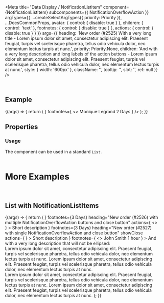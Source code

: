 
<Meta
  title="Data Display / NotificationListItem"
  component={NotificationListItem}
  subcomponents={{ NotificationOverflowAction }}
  argTypes={{
    ...createSelectArgTypes({ priority: Priority }),
    ...DocsCommonProps,
    avatar: { control: { disable: true } },
    children: { control: 'text' },
    footnotes: { control: { disable: true } },
    actions: { control: { disable: true } }
  }}
  args={{
    heading:
      'New order (#2525) With a very long title - Lorem ipsum dolor sit amet, consectetur adipiscing elit. Praesent feugiat, turpis vel scelerisque pharetra, tellus odio vehicula dolor, nec elementum lectus turpis at nunc.',
    priority: Priority.None,
    children:
      'And with a very long description and long labels of the action buttons - Lorem ipsum dolor sit amet, consectetur adipiscing elit. Praesent feugiat, turpis vel scelerisque pharetra, tellus odio vehicula dolor, nec elementum lectus turpis at nunc.',
    style: { width: '600px' },
    className: '',
    tooltip: '',
    slot: '',
    ref: null
  }}
/>

<DocsHeader />

<br />

## Example

<Canvas>
  <Story name="Default">
    {(args) => {
      return (
        <NotificationListItem
          {...args}
          avatar={
            <Avatar
              size={AvatarSize.XS}
              image="https://sap.github.io/ui5-webcomponents/assets/images/avatars/woman_avatar_1.png"
            />
          }
          footnotes={
            <>
              <Label>Monique Legrand</Label>
              <Label>2 Days</Label>
            </>
          }
        />
      );
    }}
  </Story>
</Canvas>

## Properties

<ArgsTable story="." />

<div style={{ fontFamily: 'var(--sapFontFamily)', fontSize: 'var(--sapFontSize)', color: 'var(--sapTextColor)' }}>
  <h3>Usage</h3>
  The component can be used in a standard <code>List</code>.
</div>

<br />

# More Examples

<br />

## List with NotificationListItems

<Canvas>
  <Story name="in List">
    {(args) => {
      return (
        <List>
          <NotificationListItem
            showClose
            avatar={<Avatar size={AvatarSize.XS} icon="employee" />}
            footnotes={<Label>3 Days</Label>}
            heading="New order (#2526) with multiple NotificationOverflowAction buttons and close button"
            actions={
              <>
                <NotificationOverflowAction design={ButtonDesign.Transparent} text="Accept All Requested Information" />
                <NotificationOverflowAction design={ButtonDesign.Transparent} text="Reject All Requested Information" />
              </>
            }
          >
            Short description
          </NotificationListItem>
          <NotificationListItem
            avatar={<Avatar size={AvatarSize.XS} icon="employee" backgroundColor={AvatarBackgroundColor.Accent1} />}
            footnotes={<Label>3 Days</Label>}
            heading="New order (#2527) with single NotificationOverflowAction and close button"
            showClose
            actions={
              <NotificationOverflowAction design={ButtonDesign.Transparent} text="Accept All Requested Information" />
            }
          >
            Short description
          </NotificationListItem>
          <NotificationListItem
            wrap
            heading="New high priority order (#2528) without close button"
            priority={Priority.High}
            avatar={
              <Avatar
                size={AvatarSize.XS}
                image="https://sap.github.io/ui5-webcomponents/assets/images/avatars/man_avatar_1.png"
              />
            }
            footnotes={
              <>
                <Label>John Smith</Label>
                <Label>1 hour</Label>
              </>
            }
          >
            And with a very long description that will not be ellipsed:
            <br />
            Lorem ipsum dolor sit amet, consectetur adipiscing elit. Praesent feugiat, turpis vel scelerisque pharetra,
            tellus odio vehicula dolor, nec elementum lectus turpis at nunc. Lorem ipsum dolor sit amet, consectetur
            adipiscing elit. Praesent feugiat, turpis vel scelerisque pharetra, tellus odio vehicula dolor, nec
            elementum lectus turpis at nunc. <br />
            Lorem ipsum dolor sit amet, consectetur adipiscing elit. Praesent feugiat, turpis vel scelerisque pharetra, tellus
            odio vehicula dolor, nec elementum lectus turpis at nunc. Lorem ipsum dolor sit amet, consectetur adipiscing
            elit. Praesent feugiat, turpis vel scelerisque pharetra, tellus odio vehicula dolor, nec elementum lectus turpis
            at nunc.
          </NotificationListItem>
        </List>
      );
    }}
  </Story>
</Canvas>

